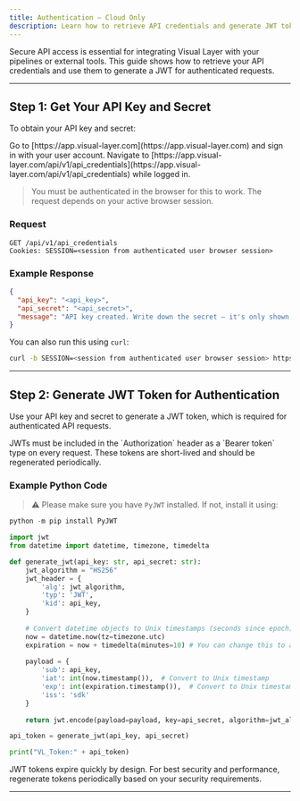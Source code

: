 ```yaml
---
title: Authentication – Cloud Only
description: Learn how to retrieve API credentials and generate JWT tokens for authenticated API access in Visual Layer Cloud.
---
```


<Card title="How This Helps" icon="key">
  Secure API access is essential for integrating Visual Layer with your pipelines or external tools. This guide shows how to retrieve your API credentials and use them to generate a JWT for authenticated requests.
</Card>

---

## Step 1: Get Your API Key and Secret

To obtain your API key and secret:

<Steps>

<Step title="Log in to Visual Layer">
Go to [https://app.visual-layer.com](https://app.visual-layer.com) and sign in with your user account.
</Step>

<Step title="Visit the API Credentials Page">
Navigate to [https://app.visual-layer.com/api/v1/api_credentials](https://app.visual-layer.com/api/v1/api_credentials) while logged in.
</Step>

</Steps>

> You must be authenticated in the browser for this to work. The request depends on your active browser session.

### Request

```http
GET /api/v1/api_credentials
Cookies: SESSION=<session from authenticated user browser session>
```

### Example Response

```json
{
  "api_key": "<api_key>",
  "api_secret": "<api_secret>",
  "message": "API key created. Write down the secret – it's only shown once! If you need to access your secret again, contact Visual Layer support at support@visual-layer.com."
}
```

You can also run this using `curl`:

```bash
curl -b SESSION=<session from authenticated user browser session> https://app.visual-layer.com/api/v1/api_credentials
```

---

## Step 2: Generate JWT Token for Authentication

Use your API key and secret to generate a JWT token, which is required for authenticated API requests.

<Card title="JWT Token Authentication">
JWTs must be included in the `Authorization` header as a `Bearer token` type on every request.  
These tokens are short-lived and should be regenerated periodically.
</Card>

### Example Python Code

> ⚠️  Please make sure you have `PyJWT` installed. If not, install it using: 
```python
python -m pip install PyJWT
```

```python
import jwt
from datetime import datetime, timezone, timedelta

def generate_jwt(api_key: str, api_secret: str):
    jwt_algorithm = "HS256"
    jwt_header = {
        'alg': jwt_algorithm,
        'typ': 'JWT',
        'kid': api_key,
    }
    
    # Convert datetime objects to Unix timestamps (seconds since epoch)
    now = datetime.now(tz=timezone.utc)
    expiration = now + timedelta(minutes=10) # You can change this to a larger number if needed
    
    payload = {
        'sub': api_key,
        'iat': int(now.timestamp()),  # Convert to Unix timestamp
        'exp': int(expiration.timestamp()),  # Convert to Unix timestamp
        'iss': 'sdk'
    }
    
    return jwt.encode(payload=payload, key=api_secret, algorithm=jwt_algorithm, headers=jwt_header)

api_token = generate_jwt(api_key, api_secret)

print("VL_Token:" + api_token)
```

<Tip>
JWT tokens expire quickly by design. For best security and performance, regenerate tokens periodically based on your security requirements.
</Tip>

---


